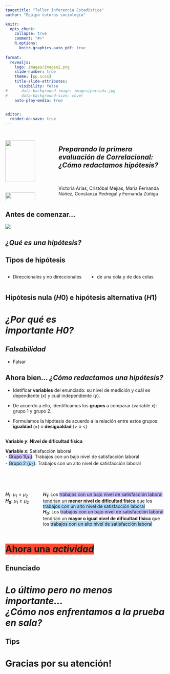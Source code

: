 ```yaml
---
tpagetitle: "Taller Inferencia Estadística"
author: "Equipo tutoras sociología"

knitr:
  opts_chunk: 
    collapse: true
    comment: "#>" 
    R.options:
      knitr.graphics.auto_pdf: true
      
format: 
  revealjs:
    logo: images/Imagen2.png
    slide-number: true
    theme: [pp.scss]
    title-slide-attributes:
      visibility: false
#      data-background-image: images/portada.jpg
#      data-background-size: cover
    auto-play-media: true


editor:
  render-on-save: true
---
```


## {data-background-color="#CABFFF"}

:::: {.columns .v-center-container}
::: {.column width=30%}
![](images/Imagen3.png){width="80%" fig-align="right"} <br>
![](images/Imagen2.png){width="80%" fig-align="left"}

:::
::: {.column width=70%}
## [***Preparando la primera evaluación de Correlacional: <br/ > [¿Cómo redactamos hipótesis?]{.purple}***]{.black}
<br> 
<br>
Victoria Arias, Cristóbal Mejías, María Fernanda Núñez, Constanza Pedregal y Fernanda Zúñiga 
:::
::::

## [**Antes de comenzar...**]{.purple} 

![](images/mentimeter_qr_code.png)

## [*¿Qué es una [**hipótesis**]{.purple}?*]{.black} {data-background-color="#CABFFF"}

## [**Tipos de hipótesis**]{.purple}
::::{.columns}
:::{.column width=50%}
:::{.content-box-purple}
- Direccionales y no direccionales 
:::
:::
:::{.column width=50%}
:::{.content-box-purple}
- de una cola y de dos colas
:::
:::
::::

## [Hipótesis **nula** ($H0$) e hipótesis **alternativa** ($H1$)]{.black} {data-background-color="#CABFFF"}



# [***¿Por qué es <br /> importante H0?***]{.white} {data-background-color="red"}

## [***Falsabilidad***]{.purple} {data-background-color="#CABFFF"}
- Falsar

## [Ahora bien... [***¿Cómo redactamos una hipótesis?***]{.purple}]{.black} 
:::{.content-box-purple}
- Idetificar **variables** del enunciado: su nivel de medición y cuál es dependiente ($x$) y cuál independiente ($y$). 

:::
:::{.content-box-purple}
- De acuerdo a ello, identificamos los **grupos** a comparar (variable $x$): grupo 1 y grupo 2. 

:::
:::{.content-box-purple}
- Formulamos la hipótesis de acuerdo a la relación entre estos grupos:  **igualdad** ($=$) o **desigualdad** ($>$ o $<$) 
:::
## 

**Variable $y$**: [**Nivel de dificultad física**]{.purple}

**Variable $x$**: Satisfacción laboral <br />
- <span style="background:#CABFFF">Grupo 1($\mu_1$)</span>: Trabajos con un bajo nivel de satisfacción laboral
<br />
- <span style="background:#AFDBFF">Grupo 2 ($\mu_2$)</span>: Trabajos con un alto nivel de satisfacción laboral

<br /> 
<br />

::::{.columns}
:::{.column width=20%}
**$H_1$**: $\mu_1<\mu_2$
<br / >
**$H_0$**: $\mu_1\geq\mu_2$
:::
:::{.column width=80%}
**$H_1$**: Los <span style="background:#CABFFF">trabajos con un bajo nivel de satisfacción laboral</span> tendrían un [**menor nivel de dificultad física**]{.purple} que los <span style="background:#AFDBFF">trabajos con un alto nivel de satisfacción laboral</span>
<br />
**$H_0$**: Los <span style="background:#CABFFF">trabajos con un bajo nivel de satisfacción laboral</span> tendrían un [**mayor o igual nivel de dificultad física**]{.purple} que los <span style="background:#AFDBFF">trabajos con un alto nivel de satisfacción laboral</span>
:::
::::


# [<span style="background:#FF4A31">Ahora una ***actividad***</span>]{.black} {data-background-color="#CABFFF"} 

## [Enunciado]{.black} 

# [***Lo último pero no menos importante... <br /> ¿Cómo nos enfrentamos a la [prueba en sala]{.purple}?***]{.black} {data-background-color="#CABFFF"}

## [Tips]{.black} {data-background-color="#CABFFF"}


# [**Gracias por su atención!**]{.purple} 